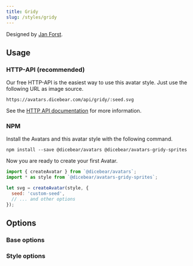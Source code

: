 ```yaml
---
title: Gridy
slug: /styles/gridy
---
```



<Examples style={style} />

Designed by [Jan Forst](https://github.com/darosh/gridy-avatars).

## Usage

### HTTP-API (recommended)

Our free HTTP-API is the easiest way to use this avatar style. Just use the following URL as image source.

    https://avatars.dicebear.com/api/gridy/:seed.svg

See the [HTTP API documentation](/docs/http-api) for more information.

### NPM

Install the Avatars and this avatar style with the following command.

    npm install --save @dicebear/avatars @dicebear/avatars-gridy-sprites

Now you are ready to create your first Avatar.

```js
import { createAvatar } from `@dicebear/avatars`;
import * as style from `@dicebear/avatars-gridy-sprites`;

let svg = createAvatar(style, {
  seed: 'custom-seed',
  // ... and other options
});
```

## Options

### Base options

<Options schema={coreSchema} />

### Style options

<Options schema={style.schema} />
